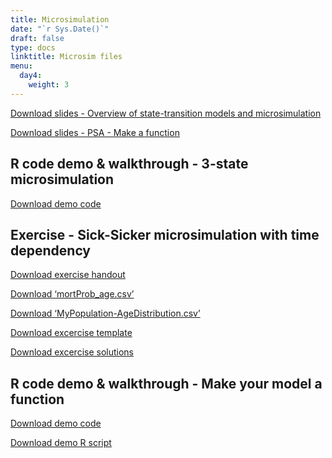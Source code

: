---
title: Microsimulation
date: "`r Sys.Date()`"
draft: false
type: docs
linktitle: Microsim files
menu:
  day4:
    weight: 3
---

[Download slides - Overview of state-transition models and microsimulation](../../../Course_Modularization/CDC 2022-23/part 2/Day 7 -Overview State-tranisiton models and Microsim - CDC 2022.pdf)

[Download slides - PSA - Make a function](../../../Course_Modularization/CDC 2022-23/part 2/Day 7 - PSA - make a function - CDC 2022.pdf)

## R code demo & walkthrough - 3-state microsimulation 

[Download demo code](../../../Course_Modularization/CDC 2022-23/part 2/microsim_3-state_time.Rmd)

## Exercise - Sick-Sicker microsimulation with time dependency 

[Download exercise handout](../../../Course_Modularization/CDC 2022-23/part 2/microsim_sick-sicker_time_exercise.html)

[Download 'mortProb_age.csv'](../../../Course_Modularization/CDC 2022-23/part 2/mortProb_age.csv)

[Download 'MyPopulation-AgeDistribution.csv'](../../../Course_Modularization/CDC 2022-23/part 2/MyPopulation-AgeDistribution.csv)

[Download excercise template](../../../Course_Modularization/CDC 2022-23/part 2/microsim_Sick-Sicker_time_template.Rmd)

[Download excercise solutions](../../../Course_Modularization/CDC 2022-23/part 2/microsim_Sick-Sicker_time_solutions.Rmd)

## R code demo & walkthrough - Make your model a function 

[Download demo code](../../../Course_Modularization/CDC 2022-23/part 2/microsim_3-state_time_SA.Rmd)

[Download demo R script](../../../Course_Modularization/CDC 2022-23/part 2/Function_Microsim_3-state_time.R)


